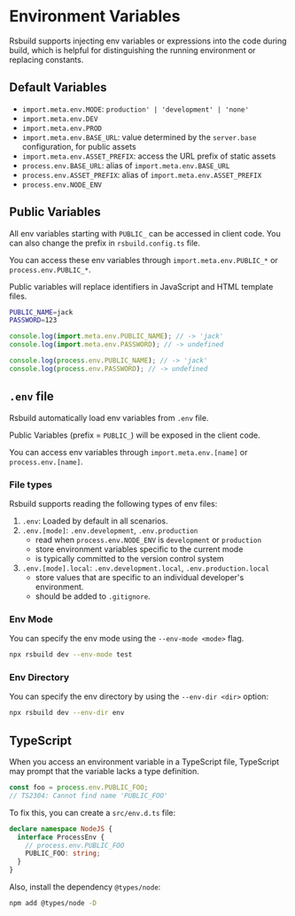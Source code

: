 # Environment Variables

Rsbuild supports injecting env variables or expressions into the code during build, which is helpful for distinguishing the running environment or replacing constants.


## Default Variables

- `import.meta.env.MODE`: `production' | 'development' | 'none'`
- `import.meta.env.DEV`
- `import.meta.env.PROD`
- `import.meta.env.BASE_URL`: value determined by the `server.base` configuration, for public assets
- `import.meta.env.ASSET_PREFIX`: access the URL prefix of static assets
- `process.env.BASE_URL`: alias of `import.meta.env.BASE_URL`
- `process.env.ASSET_PREFIX`: alias of `import.meta.env.ASSET_PREFIX`
- `process.env.NODE_ENV`


## Public Variables

All env variables starting with `PUBLIC_` can be accessed in client code. You can also change the prefix in `rsbuild.config.ts` file.

You can access these env variables through `import.meta.env.PUBLIC_*` or `process.env.PUBLIC_*`.

Public variables will replace identifiers in JavaScript and HTML template files.

```sh filename=".env"
PUBLIC_NAME=jack
PASSWORD=123
```

```js
console.log(import.meta.env.PUBLIC_NAME); // -> 'jack'
console.log(import.meta.env.PASSWORD); // -> undefined

console.log(process.env.PUBLIC_NAME); // -> 'jack'
console.log(process.env.PASSWORD); // -> undefined
```


## `.env` file

Rsbuild automatically load env variables from `.env` file.

Public Variables (prefix = `PUBLIC_`) will be exposed in the client code.

You can access env variables through `import.meta.env.[name]` or `process.env.[name]`.


### File types

Rsbuild supports reading the following types of env files:

1. `.env`: Loaded by default in all scenarios.
2. `.env.[mode]`: `.env.development`, `.env.production`
   - read when `process.env.NODE_ENV` is `development` or `production`
   - store environment variables specific to the current mode
   - is typically committed to the version control system
3. `.env.[mode].local`: `.env.development.local`, `.env.production.local`
   - store values that are specific to an individual developer's environment.
   - should be added to `.gitignore`.


### Env Mode

You can specify the env mode using the `--env-mode <mode>` flag.
```sh
npx rsbuild dev --env-mode test
```


### Env Directory

You can specify the env directory by using the `--env-dir <dir>` option:
```sh
npx rsbuild dev --env-dir env
```


## TypeScript

When you access an environment variable in a TypeScript file, TypeScript may prompt that the variable lacks a type definition.
```js
const foo = process.env.PUBLIC_FOO;
// TS2304: Cannot find name 'PUBLIC_FOO'
```

To fix this, you can create a `src/env.d.ts` file:
```ts
declare namespace NodeJS {
  interface ProcessEnv {
    // process.env.PUBLIC_FOO
    PUBLIC_FOO: string;
  }
}
```

Also, install the dependency `@types/node`:
```sh npm2yarn
npm add @types/node -D
```
